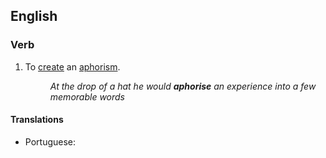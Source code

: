 ==English==

===Verb===
{{en-verb|aphoris}}

# To [[create]] an [[aphorism]].
#: ''At the drop of a hat he would '''aphorise''' an experience into a few memorable words''

====Translations====
{{trans-top|to create an aphorism}}
* Portuguese: {{t|pt|aforismar}}
{{trans-mid}}
{{trans-bottom}}